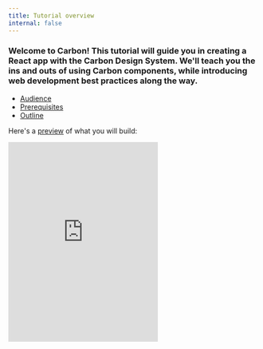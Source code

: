 ```yaml
---
title: Tutorial overview
internal: false
---
```


### Welcome to Carbon! This tutorial will guide you in creating a React app with the Carbon Design System. We'll teach you the ins and outs of using Carbon components, while introducing web development best practices along the way.

<AnchorLinks>

- [Audience](#audience)
- [Prerequisites](#prerequisites)
- [Outline](#outline)

</AnchorLinks>

Here's a [preview](https://react-step-6--carbon-tutorial.netlify.com) of what you will build:

<Row>
  <Column offsetLg="4">
    <iframe
      height="400"
      title="Carbon Tutorial"
      src="https://react-step-6--carbon-tutorial.netlify.com"
      frameborder="no"
      allowtransparency="true"
      allowfullscreen="true"
      class="bx--iframe bx--iframe--border"
    />
  </Column>
</Row>

## Audience

This tutorial is intended for people with all amounts of web development experience. If you want to jump straight to code, you may want to skip this tutorial and go to the [developers getting started](/getting-started/developers) page.

## Prerequisites

### React

This is a web development tutorial that uses the Carbon React components. If you're just getting started with React and enjoy learning-by-doing, check out the official React [intro tutorial](https://reactjs.org/tutorial/tutorial.html). You'll want to supplement that with their [step-by-step guide](https://reactjs.org/docs/hello-world.html).

### ES6/ES2015

React apps often use the latest and greatest from JavaScript (ES6/ES2015). You'll want to be up to speed on the most commonly used features of the language. [Let's Learn ES6](https://www.youtube.com/playlist?list=PL57atfCFqj2h5fpdZD-doGEIs0NZxeJTX) covers those features in depth.

### GitHub

We'll be using GitHub to build an app together, so if you're new to GitHub, make sure you've [made an account](https://github.com/join). Their [getting started guide](https://guides.github.com/activities/hello-world) is a great way to learn GitHub.

### Yarn

This tutorial uses [Yarn](https://yarnpkg.com) for dependency management so we can take advantage of offline installs. Make sure that you have [Yarn installed](https://yarnpkg.com/en/docs/install) prior to starting the tutorial so you can follow along step-by-step.

## Outline

Each step in this tutorial illustrates a different aspect of developing web applications with Carbon. We recommend starting with step 1, but you can pick up any step and take it from there.

1. [**Installing Carbon**](/tutorial/step-1/react)
   - Create a web app with the UI shell component.
1. [**Building pages**](/tutorial/step-2/react)
   - Build out pages with the grid and various components.
1. [**Using APIs**](/tutorial/step-3/react)
   - Populate the data table with an external data source.
1. [**Creating components**](/tutorial/step-4/react)
   - Extend Carbon by creating your own components.
1. [**Deploying to IBM Cloud**](/tutorial/step-5/react)
   - Build and host your app in a production environment.
